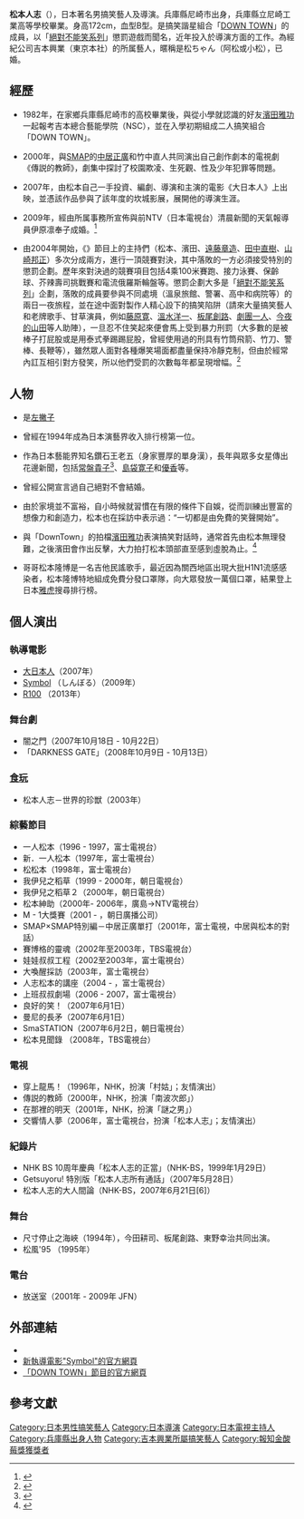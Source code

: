 {{blpsources|time=2018-11-15T03:15:41+00:00}}
{{藝人
|本名 = 松本人志
|暱稱 = 松ちゃん
|類型 = 男藝人
|圖片 = Hitoshi Matsumoto.jpg
|圖片尺寸 =
|圖片簡介 =
|國籍 = {{JPN}}
|職業 = 綜藝節目[[主持|主持]]、[[導演|導演]]、[[演員|演員]]
|出生地 = {{JPN}}[[兵庫縣|兵庫縣]][[尼崎市|尼崎市]]
|出生日期 = {{birth date and age|1963|9|8}}
|語言 = 關西腔
|教育程度 = 兵庫縣立尼崎工業高等學校
|活動時期 = 1982年至今
|經紀公司 = [[吉本興業|吉本興業]]
|相關團體 = [[DOWN_TOWN|DOWN TOWN]]
}}
{{japanese|japanese=松本 人志|kana=まつもと ひとし|romaji=Matsumoto Hitoshi}}

'''松本人志'''（{{bd|1963年|9月8日}}），日本著名男搞笑藝人及導演。兵庫縣尼崎市出身，兵庫縣立尼崎工業高等學校畢業。身高172cm，血型B型。是搞笑諧星組合「[[DOWN_TOWN|DOWN TOWN]]」的成員，以「[[絕對不能笑系列|絕對不能笑系列]]」懲罰遊戲而聞名，近年投入於導演方面的工作。為經紀公司吉本興業（東京本社）的所属藝人，暱稱是松ちゃん（阿松或小松），已婚。

== 經歷 ==
*1982年，在家鄉兵庫縣尼崎市的高校畢業後，與從小學就認識的好友[[濱田雅功|濱田雅功]]一起報考吉本總合藝能學院（NSC），並在入學初期組成二人搞笑組合「DOWN TOWN」。

*2000年，與[[SMAP|SMAP]]的[[中居正廣|中居正廣]]和竹中直人共同演出自己創作劇本的電視劇《傳説的教師》，劇集中探討了校園欺凌、生死觀、性及少年犯罪等問題。

*2007年，由松本自己一手投資、編劇、導演和主演的電影《大日本人》上出映，並憑該作品參與了該年度的坎城影展，展開他的導演生涯。

*2009年，經由所属事務所宣佈與前NTV（日本電視台）清晨新聞的天氣報導員伊原凛奉子成婚。<ref>{{Cite web |url=http://www.sanspo.com/geino/news/090517/gnb0905172208001-n1.htm |title=松本人志が“デキ婚”　お相手は一般女性 |website=芸能 |date=2009-05-17 |access-date=2009-09-28 |archive-url=https://web.archive.org/web/20090916235734/http://www.sanspo.com/geino/news/090517/gnb0905172208001-n1.htm |archive-date=2009-09-16 |dead-url=yes }}</ref>

*由2004年開始，《{{Ja-link|DownTown之不是給小孩的工作!!|ダウンタウンのガキの使いやあらへんで!!}}》節目上的主持們（松本、濱田、[[遠藤章造|遠藤章造]]、[[田中直樹|田中直樹]]、[[山崎邦正|山崎邦正]]）多次分成兩方，進行一頂競賽對決，其中落敗的一方必須接受特別的懲罰企劃。歷年來對決過的競賽項目包括4乘100米賽跑、接力泳賽、保齡球、芥辣壽司挑戰賽和電流俄羅斯輪盤等。懲罰企劃大多是「[[絕對不能笑系列|絕對不能笑系列]]」企劃，落敗的成員要參與不同處境（溫泉旅館、警署、高中和病院等）的兩日一夜旅程，並在途中面對製作人精心設下的搞笑陷阱（請來大量搞笑藝人和老牌歌手、甘草演員，例如[[藤原寛|藤原寛]]、[[溫水洋一|溫水洋一]]、[[板尾創路|板尾創路]]、[[劇團一人|劇團一人]]、[[今夜的山田|今夜的山田]]等人助陣），一旦忍不住笑起來便會馬上受到暴力刑罰（大多數的是被棒子打屁股或是用泰式拳踢踢屁股，曾經使用過的刑具有竹筒飛箭、竹刀、警棒、長鞭等），雖然眾人面對各種爆笑場面都盡量保持冷靜克制，但由於經常內訌互相引對方發笑，所以他們受罰的次數每年都呈現增幅。<ref>{{Cite web |url=http://www.ntv.co.jp/gaki/dvd.html |title=ダウンタウンのガキの使いやあらへんで! |access-date=2009-09-29 |archive-date=2017-05-18 |archive-url=https://web.archive.org/web/20170518092241/http://www.ntv.co.jp/gaki/dvd.html |dead-url=yes }}</ref>

== 人物 ==
*是[[左撇子|左撇子]]

*曾經在1994年成為日本演藝界收入排行榜第一位。

*作為日本藝能界知名鑽石王老五（身家豐厚的單身漢），長年與眾多女星傳出花邊新聞，包括[[常盤貴子|常盤貴子]]<ref>{{Cite web |url=http://www.zasshi.com/hito/TokiwaTakako.html |title=雑誌の新聞 [話題の人] 常盤貴子 |accessdate=2009-09-28 |archive-date=2010-01-02 |archive-url=https://web.archive.org/web/20100102154624/http://zasshi.com/hito/TokiwaTakako.html |dead-url=yes }}</ref>、[[島袋寛子|島袋寛子]]和[[優香|優香]]等。

*曾經公開宣言過自己絕對不會結婚。

*由於家境並不富裕，自小時候就習慣在有限的條件下自娛，從而訓練出豐富的想像力和創造力，松本也在採訪中表示過：“一切都是由免費的笑聲開始”。

*與「DownTown」的拍檔[[濱田雅功|濱田雅功]]表演搞笑對話時，通常首先由松本無理發難，之後濱田會作出反擊，大力拍打松本頭部直至感到虛脫為止。<ref>{{Cite web |url=http://hitonougoki.com/kini/kini10.html |title=ダウンタウン（浜田雅功、松本人志） |access-date=2009-09-28 |archive-date=2020-08-09 |archive-url=https://web.archive.org/web/20200809133247/https://hitonougoki.com/kini/kini10.html |dead-url=no }}</ref>

*哥哥松本隆博是一名吉他民謠歌手，最近因為關西地區出現大批H1N1流感感染者，松本隆博特地組成免費分發口罩隊，向大眾發放一萬個口罩，結果登上日本[[雅虎|雅虎]]搜尋排行榜。

== 個人演出 ==
=== 執導電影 ===
*[[大日本人|大日本人]]（2007年）
*[https://en.wikipedia.org/wiki/Symbol_(film) Symbol] {{Wayback|url=https://en.wikipedia.org/wiki/Symbol_(film) |date=20170118140739 }}（しんぼる）（2009年）
*[https://en.wikipedia.org/wiki/R100_(film) R100] {{Wayback|url=https://en.wikipedia.org/wiki/R100_(film) |date=20170118140738 }} （2013年）

=== 舞台劇 ===
* 闇之門（2007年10月18日 - 10月22日）
*「DARKNESS GATE」（2008年10月9日 - 10月13日）

=== [[食玩|食玩]] ===
* 松本人志－世界的珍獣（2003年）

=== 綜藝節目 ===
* 一人松本（1996 - 1997，富士電視台）
* 新．一人松本（1997年，富士電視台）
* 松松本（1998年，富士電視台）
* 我伊兒之稻草（1999 - 2000年，朝日電視台）
* 我伊兒之稻草２（2000年，朝日電視台）
* 松本紳助（2000年- 2006年，廣島→NTV電視台）
* M - 1大獎賽（2001 - ，朝日廣播公司）
* SMAP×SMAP特別編－中居正廣單打（2001年，富士電視，中居與松本的對話）
* 賽博格的靈魂（2002年至2003年，TBS電視台）
* 娃娃叔叔工程（2002至2003年，富士電視台）
* 大喚醒採訪（2003年，富士電視台）
* 人志松本的講座（2004 - ，富士電視台）
* 上班叔叔劇場（2006 - 2007，富士電視台）
* 良好的笑！（2007年6月1日）
* 曼尼的長矛（2007年6月1日）
* SmaSTATION（2007年6月2日，朝日電視台）
* 松本見聞錄 （2008年，TBS電視台） 

=== 電視 ===
* 穿上龍馬！（1996年，NHK，扮演「村姑」；友情演出）
* 傳説的教師（2000年，NHK，扮演「南波次郎」）
* 在那裡的明天（2001年，NHK，扮演「謎之男」）
* 交響情人夢（2006年，富士電視台，扮演「松本人志」；友情演出）

=== 紀錄片 ===
* NHK BS 10周年慶典「松本人志的正當」（NHK-BS，1999年1月29日）
* Getsuyoru! 特別版「松本人志所有通話」（2007年5月28日）
* 松本人志的大人間論（NHK-BS，2007年6月21日[6]）

=== 舞台 ===
* 尺寸停止之海峽（1994年），今田耕司、板尾創路、東野幸治共同出演。
* 松風'95 （1995年）

=== 電台 ===
* 放送室（2001年 - 2009年 JFN）

== 外部連結 ==
* {{Twitter|matsu_bouzu}}
* [https://web.archive.org/web/20091001044855/http://symbol-movie.jp/  新執導電影"Symbol"的官方網頁]
* [http://www.ntv.co.jp/gaki/ 「DOWN TOWN」節目的官方網頁] {{Wayback|url=http://www.ntv.co.jp/gaki/ |date=20210122092836 }}

==參考文獻==
{{reflist}}
{{TV LIFE年度日劇大賞新人獎}}
{{Authority control}}
{{DEFAULTSORT:Matsumoto Hitoshi}}
[[Category:日本男性搞笑藝人|Category:日本男性搞笑藝人]]
[[Category:日本導演|Category:日本導演]]
[[Category:日本電視主持人|Category:日本電視主持人]]
[[Category:兵庫縣出身人物|Category:兵庫縣出身人物]]
[[Category:吉本興業所屬搞笑藝人|Category:吉本興業所屬搞笑藝人]]
[[Category:報知金酸莓獎獲獎者|Category:報知金酸莓獎獲獎者]]
